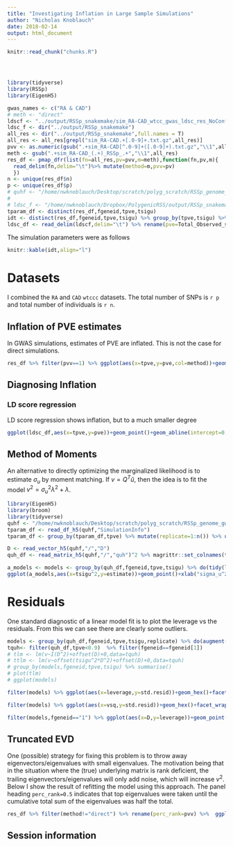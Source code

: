 ```yaml
---
title: "Investigating Inflation in Large Sample Simulations"
author: "Nicholas Knoblauch"
date: 2018-02-14
output: html_document
---
```


<!-- The file analysis/chunks.R contains chunks that define default settings
shared across the workflowr files. -->
```r
knitr::read_chunk("chunks.R")
```

<!-- Update knitr chunk options -->
```r
```

<!-- Insert the date the file was last updated -->
```r
```

<!-- Insert the code version (Git commit SHA1) if Git repository exists and R
 package git2r is installed -->
```r
```



```r

library(tidyverse)
library(RSSp)
library(EigenH5)

gwas_names <- c("RA & CAD")
# meth <- "direct"
ldscf <- "../output/RSSp_snakemake/sim_RA-CAD_wtcc_gwas_ldsc_res_NoConfoundSmaller.txt.gz"
ldsc_f <- dir("../output/RSSp_snakemake")
all_res <- dir("../output/RSSp_snakemake",full.names = T)
all_res <- all_res[grepl("sim_RA-CAD.+[.0-9]+.txt.gz",all_res)]
pvv <- as.numeric(gsub(".+sim_RA-CAD[^.0-9]+([.0-9]+).txt.gz","\\1",all_res))
meth <- gsub(".+sim_RA-CAD_(.+)_RSSp_.+","\\1",all_res)
res_df <- pmap_dfr(list(fn=all_res,pv=pvv,m=meth),function(fn,pv,m){
  read_delim(fn,delim="\t")%>% mutate(method=m,pvv=pv)
  })
n <- unique(res_df$n)
p <- unique(res_df$p)
# quhf <- "/home/nwknoblauch/Desktop/scratch/polyg_scratch/RSSp_genome_gwas_quh_chunk/RA-CAD_wtcc_NoConfoundSmaller_sim.h5"
# 
# ldsc_f <- "/home/nwknoblauch/Dropbox/PolygenicRSS/output/RSSp_snakemake/sim_RA-CAD_wtcc_gwas_ldsc_res_NoConfoundSmaller.txt.gz"
tparam_df <- distinct(res_df,fgeneid,tpve,tsigu)
idt <- distinct(res_df,fgeneid,tpve,tsigu) %>% group_by(tpve,tsigu) %>% summarise(n_replicates=n()) %>% rename(pve=tpve,sigma_u=tsigu) 
ldsc_df <- read_delim(ldscf,delim="\t") %>% rename(pve=Total_Observed_scale_h2) %>% mutate(method="LDSC") %>% inner_join(tparam_df)
```

The simulation parameters were as follows
```r
knitr::kable(idt,align="l")
```


# Datasets

I combined the `RA` and `CAD` `wtccc` datasets. The total number of SNPs is `r p` and total number of individuals is `r n`. 

## Inflation of PVE estimates

In GWAS simulations, estimates of PVE are inflated. This is not the case for direct simulations.
```r
res_df %>% filter(pvv==1) %>% ggplot(aes(x=tpve,y=pve,col=method))+geom_point()+xlim(c(0,1))+ylim(c(0,1))+geom_abline(intercept=0,slope=1)+ggtitle("Inflation of PVE estimates")+xlab("True PVE")+ylab("PVE estimate")
```

## Diagnosing Inflation

### LD score regression

LD score regression shows inflation, but to a much smaller degree

```r
ggplot(ldsc_df,aes(x=tpve,y=pve))+geom_point()+geom_abline(intercept=0,slope=1)+ggtitle("Inflation of PVE estimates in LDSC")+xlab("True PVE")+ylab("PVE estimate")
```


## Method of Moments

An alternative to directly optimizing the marginalized likelihood is to estimate $\sigma_u$ by moment matching. If $v=Q^{T}\hat{u}$, then the idea is to fit the model $v^2=\sigma_u^2\lambda^2+\lambda$.

```r
library(EigenH5)
library(broom)
library(tidyverse)
quhf <- "/home/nwknoblauch/Desktop/scratch/polyg_scratch/RSSp_genome_gwas_quh_chunk/RA-CAD_wtcc_NoConfoundSmaller_1.0.h5"
tparam_df <- read_df_h5(quhf,"SimulationInfo")
tparam_df <- group_by(tparam_df,tpve) %>% mutate(replicate=1:n()) %>% ungroup()

D <- read_vector_h5(quhf,"/","D")
quh_df <- read_matrix_h5(quhf,"/","quh")^2 %>% magrittr::set_colnames(tparam_df$fgeneid) %>% as_data_frame %>%mutate(eigen_id=1:n(),D=D) %>% gather("fgeneid","v",-eigen_id,-D) %>% inner_join(tparam_df) %>% mutate()
```

```r
a_models <- models <- group_by(quh_df,fgeneid,tpve,tsigu) %>% do(tidy(lm(v~I(D^2)+offset(D)+0,data=.))) %>% ungroup()
ggplot(a_models,aes(x=tsigu^2,y=estimate))+geom_point()+xlab("sigma_u^2(True)")+ylab("sigma_u^2(Estimate)")+ggtitle("Linear Model")
```


# Residuals

One standard diagnostic of a linear model fit is to plot the leverage vs the residuals. From this we can see there are clearly some outliers.

```r
models <- group_by(quh_df,fgeneid,tpve,tsigu,replicate) %>% do(augment(lm(v~I(D^2)+offset(D)+0,data=.)) %>% select(vsq=v,Dsq=I.D.2.,D=offset.D.,fitted=.fitted,resid=.resid,std.resid=.std.resid,leverage=.hat) %>% mutate(eigen_chunk=1:n())) %>% ungroup()
tquh<- filter(quh_df,tpve<0.9)  %>% filter(fgeneid==fgeneid[1])
# tlm <- lm(v~I(D^2)+offset(D)+0,data=tquh)
# ttlm <- lm(v~offset(tsigu^2*D^2)+offset(D)+0,data=tquh)
# group_by(models,fgeneid,tpve,tsigu) %>% summarise()
# plot(tlm)
# ggplot(models)

filter(models) %>% ggplot(aes(x=leverage,y=std.resid))+geom_hex()+facet_wrap(~tpve,labeller="label_both")+ggtitle("Leverage vs Residuals")
```



```r
filter(models) %>% ggplot(aes(x=vsq,y=std.resid))+geom_hex()+facet_wrap(~tpve,labeller = "label_both")+ggtitle("Residuals vs Response")
```

```r
filter(models,fgeneid=="1") %>% ggplot(aes(x=D,y=leverage))+geom_point()+scale_x_log10()+scale_y_log10()+ggtitle("Leverage vs Eigenvalues (log-log) scale")

```


## Truncated EVD

One (possible) strategy for fixing this problem is to throw away eigenvectors/eigenvalues with small eigenvalues. The motivation being that in the situation where the (true) underlying matrix is rank deficient, the trailing eigenvectors/eigenvalues will only add noise, which will increase $v^2$. Below I show the result of refitting the model using this approach. The panel heading `perc_rank=0.5` indicates that top eigenvalues were taken until the cumulative total sum of the eigenvalues was half the total.


```r
res_df %>% filter(method!="direct") %>% rename(perc_rank=pvv) %>%  ggplot(aes(x=tpve,y=pve,col=method))+geom_point()+xlim(c(0,1))+ylim(c(0,1))+geom_abline(intercept=0,slope=1)+ggtitle("Inflation of PVE estimates using truncated EVD")+xlab("True PVE")+ylab("PVE estimate")+facet_wrap(~perc_rank)


```





## Session information

<!-- Insert the session information into the document -->
```r
```
